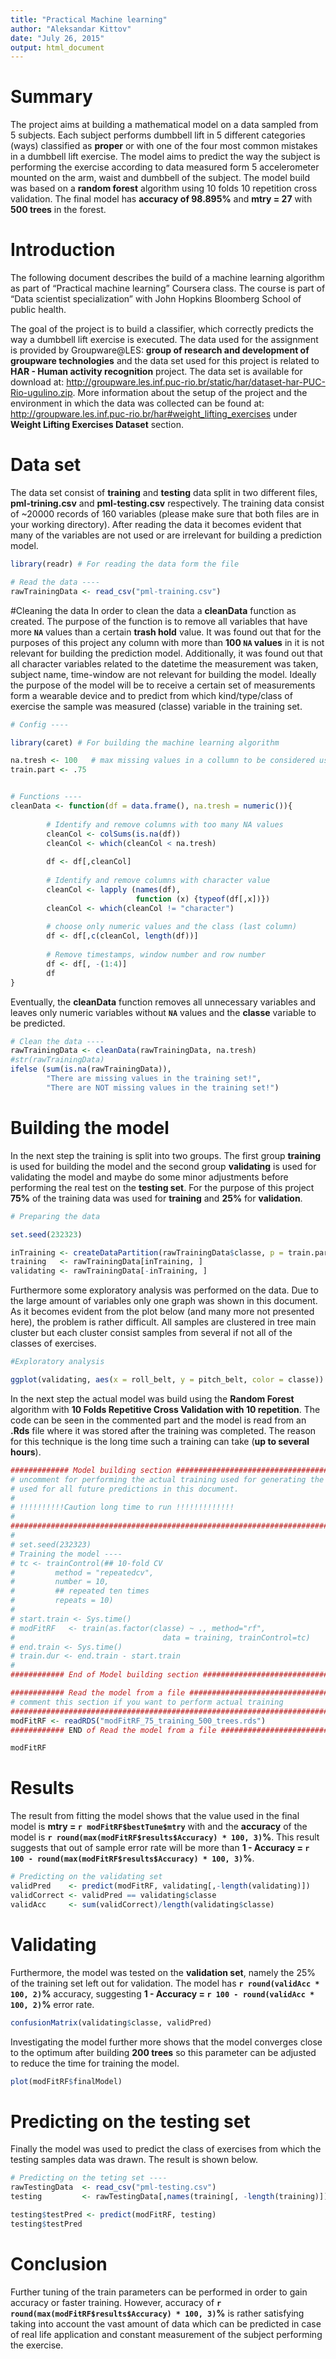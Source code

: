 ```yaml
---
title: "Practical Machine learning"
author: "Aleksandar Kittov"
date: "July 26, 2015"
output: html_document
---
```


# Summary

The project aims at building a mathematical model on a data sampled from 5 subjects. Each subject performs dumbbell lift in 5 different categories (ways) classified as **proper** or with one of the four most common mistakes in a dumbbell lift exercise. The model aims to predict the way the subject is performing the exercise according to data measured form 5 accelerometer mounted on the arm, waist and dumbbell of the subject. The model build was based on a **random forest** algorithm using 10 folds 10 repetition cross validation. The final model has **accuracy of 98.895%** and **mtry = 27** with **500 trees** in the forest.

# Introduction
The following document describes the build of a machine learning algorithm as part of "Practical machine learning" Coursera class. The course is part of "Data scientist specialization" with John Hopkins Bloomberg School of public health.

The goal of the project is to build a classifier, which correctly predicts the way a dumbbell lift exercise is executed. The data used for the assignment is provided by Groupware@LES: **group of research and development of groupware technologies** and the data set used for this project is related to **HAR - Human activity recognition** project. The data set is available for download at: <http://groupware.les.inf.puc-rio.br/static/har/dataset-har-PUC-Rio-ugulino.zip>. More information about the setup of the project and the environment in which the data was collected can be found at: <http://groupware.les.inf.puc-rio.br/har#weight_lifting_exercises> under **Weight Lifting Exercises Dataset** section. 

# Data set

The data set consist of **training** and **testing** data split in two different files, **pml-trining.csv** and **pml-testing.csv** respectively. The training data consist of ~20000 records of 160 variables (please make sure that both files are in your working directory). After reading the data it becomes evident that many of the variables are not used or are irrelevant for building a prediction model. 

```r
library(readr) # For reading the data form the file

# Read the data ----
rawTrainingData <- read_csv("pml-training.csv")
```

#Cleaning the data
In order to clean the data a **cleanData** function as created. The purpose of the function is to remove all variables that have more **`NA`** values than a certain **trash hold** value. It was found out that for the purposes of this project any column with more than **100 `NA` values** in it is not relevant for building the prediction model. Additionally, it was found out that all character variables related to the datetime the measurement was taken, subject name, time-window are not relevant for building the model. Ideally the purpose of the model will be to receive a certain set of measurements form a wearable device and to predict from which kind/type/class of exercise the sample was measured (classe) variable in the training set.  

```r
# Config ----

library(caret) # For building the machine learning algorithm

na.tresh <- 100   # max missing values in a collumn to be considered usefull
train.part <- .75


# Functions ----
cleanData <- function(df = data.frame(), na.tresh = numeric()){
        
        # Identify and remove columns with too many NA values
        cleanCol <- colSums(is.na(df))
        cleanCol <- which(cleanCol < na.tresh)
        
        df <- df[,cleanCol] 
        
        # Identify and remove columns with character value
        cleanCol <- lapply (names(df), 
                            function (x) {typeof(df[,x])})
        cleanCol <- which(cleanCol != "character")
        
        # choose only numeric values and the class (last column)
        df <- df[,c(cleanCol, length(df))] 
        
        # Remove timestamps, window number and row number
        df <- df[, -(1:4)]
        df
}
```

Eventually, the **cleanData** function removes all unnecessary variables and leaves only numeric variables without **`NA`** values and the **classe** variable to be predicted.

```r
# Clean the data ----
rawTrainingData <- cleanData(rawTrainingData, na.tresh)
#str(rawTrainingData)
ifelse (sum(is.na(rawTrainingData)),
        "There are missing values in the training set!",
        "There are NOT missing values in the training set!")

```

# Building the model

In the next step the training is split into two groups. The first group **training** is used for building the model and the second group **validating** is used for validating the model and maybe do some minor adjustments before performing the real test on the **testing set**. For the purpose of this project **75%** of the training data was used for **training** and **25%** for **validation**.

```r
# Preparing the data

set.seed(232323)

inTraining <- createDataPartition(rawTrainingData$classe, p = train.part, list = FALSE)
training   <- rawTrainingData[inTraining, ]
validating <- rawTrainingData[-inTraining, ]
```

Furthermore some exploratory analysis was performed on the data. Due to the large amount of variables only one graph was shown in this document. As it becomes evident from the plot below (and many more not presented here), the problem is rather difficult. All samples are clustered in tree main cluster but each cluster consist samples from several if not all of the classes of exercises.

```r
#Exploratory analysis

ggplot(validating, aes(x = roll_belt, y = pitch_belt, color = classe)) + geom_point()
```

In the next step the actual model was build using the **Random Forest** algorithm with **10 Folds Repetitive Cross Validation with 10 repetition**. The code can be seen in the commented part and the model is read from an **.Rds** file where it was stored after the training was completed. The reason for this technique is the long time such a training can take (**up to several hours**).

```r
############# Model building section ############################################
# uncomment for performing the actual training used for generating the model   #
# used for all future predictions in this document.                           #
#                                                                               #
# !!!!!!!!!!Caution long time to run !!!!!!!!!!!!!                              #
#                                                                               #
#################################################################################
#
# set.seed(232323)
# Training the model ----
# tc <- trainControl(## 10-fold CV
#         method = "repeatedcv",
#         number = 10,
#         ## repeated ten times
#         repeats = 10) 
#
# start.train <- Sys.time() 
# modFitRF   <- train(as.factor(classe) ~ ., method="rf", 
#                                 data = training, trainControl=tc)
# end.train <- Sys.time()
# train.dur <- end.train - start.train
#
############ End of Model building section ######################################

############ Read the model from a file #########################################
# comment this section if you want to perform actual training                   #
#################################################################################
modFitRF <- readRDS("modFitRF_75_training_500_trees.rds")
############ END of Read the model from a file ##################################

modFitRF
```


# Results

The result from fitting the model shows that the value used in the final model is **mtry = `r modFitRF$bestTune$mtry`** with and the **accuracy** of the model is **`r round(max(modFitRF$results$Accuracy) * 100, 3)`%**. This result suggests that out of sample error rate will be more than **1 - Accuracy = `r 100 - round(max(modFitRF$results$Accuracy) * 100, 3)`%**.

```r
# Predicting on the validating set
validPred    <- predict(modFitRF, validating[,-length(validating)])
validCorrect <- validPred == validating$classe
validAcc     <- sum(validCorrect)/length(validating$classe)
```

# Validating 

Furthermore, the model was tested on the **validation set**, namely the 25% of the training set left out for validation. The model has **`r round(validAcc * 100, 2)`%** accuracy, suggesting **1 - Accuracy = `r 100 - round(validAcc * 100, 2)`%** error rate.

```r
confusionMatrix(validating$classe, validPred)
```

Investigating the model further more shows that the model converges close to the optimum after building **200 trees** so this parameter can be adjusted to reduce the time for training the model. 

```r
plot(modFitRF$finalModel)
```


# Predicting on the testing set

Finally the model was used to predict the class of exercises from which the testing samples data was drawn. The result is shown below.

```r
# Predicting on the teting set ----
rawTestingData  <- read_csv("pml-testing.csv")
testing         <- rawTestingData[,names(training[, -length(training)])]

testing$testPred <- predict(modFitRF, testing)
testing$testPred 
```

# Conclusion

Further tuning of the train parameters can be performed in order to gain accuracy or faster training. However, accuracy of **`r round(max(modFitRF$results$Accuracy) * 100, 3)`%** is rather satisfying taking into account the vast amount of data which can be predicted in case of real life application and constant measurement of the subject performing the exercise.

